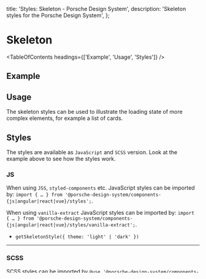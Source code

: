 
  title: 'Styles: Skeleton - Porsche Design System',
  description: 'Skeleton styles for the Porsche Design System',
};

# Skeleton

<TableOfContents headings={['Example', 'Usage', 'Styles']} />

## Example

<ComponentExample
  codeSample={stylesSkeletonExample}
  disableOpenInStackblitz={true}
  fixedBackgroundColor={themeLightBackgroundBase}
/>

## Usage

The skeleton styles can be used to illustrate the loading state of more complex elements, for example a list of cards.

## Styles

The styles are available as `JavaScript` and `SCSS` version. Look at the example above to see how the styles work.

### JS

When using `JSS`, `styled-components` etc. JavaScript styles can be imported by:
`import { … } from '@porsche-design-system/components-{js|angular|react|vue}/styles';`.

When using `vanilla-extract` JavaScript styles can be imported by:
`import { … } from '@porsche-design-system/components-{js|angular|react|vue}/styles/vanilla-extract';`.

- `getSkeletonStyle({ theme: 'light' | 'dark' })`

---

### SCSS

SCSS styles can be imported by `@use '@porsche-design-system/components-{js|angular|react|vue}/styles' as *;`

- `@mixin pds-skeleton($theme: 'light' | 'dark')`

{/\* <script lang="ts"> import Vue from 'vue'; import Component from 'vue-class-component'; import {
getStylesSkeletonCodeSamples } from '@porsche-design-system/shared'; import { adjustSelectedFramework } from '@/utils';

@Component({ components: { ExampleStylesSkeleton }, }) export default class Code extends Vue { codeExample =
getStylesSkeletonCodeSamples();

public mounted(): void { adjustSelectedFramework(this.codeExample); } }

</script> */}
